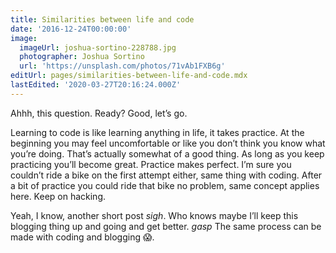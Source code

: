 ```yaml
---
title: Similarities between life and code
date: '2016-12-24T00:00:00'
image:
  imageUrl: joshua-sortino-228788.jpg
  photographer: Joshua Sortino
  url: 'https://unsplash.com/photos/71vAb1FXB6g'
editUrl: pages/similarities-between-life-and-code.mdx
lastEdited: '2020-03-27T20:16:24.000Z'
---
```


Ahhh, this question. Ready? Good, let’s go.

Learning to code is like learning anything in life, it takes practice. At the
beginning you may feel uncomfortable or like you don’t think you know what
you’re doing. That’s actually somewhat of a good thing. As long as you keep
practicing you’ll become great. Practice makes perfect. I’m sure you couldn’t
ride a bike on the first attempt either, same thing with coding. After a bit of
practice you could ride that bike no problem, same concept applies here. Keep on
hacking.

Yeah, I know, another short post _sigh_. Who knows maybe I’ll keep this blogging
thing up and going and get better. _gasp_ The same process can be made with
coding and blogging 😱.
